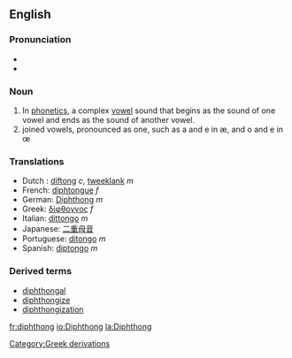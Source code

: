 ==English==
===Pronunciation===
*{{IPA|/ˈdɪf.θɒŋ/ or /ˈdɪp.θɒŋ/ (US) or /ˈdɪf.θɑŋ/ (CA)}}
*{{Audio|en-ca-diphthong.ogg|Audio (CA)}}

===Noun===
{{wikipedia}}
#In [[phonetics]], a complex [[vowel]] sound that begins as the sound of one vowel and ends as the sound of another vowel.
# joined vowels, pronounced as one, such as a and e in æ, and o and e in œ

=== Translations ===
*Dutch : [[diftong]] ''c'', [[tweeklank]] ''m''
*French: [[diphtongue]] ''f''
*German: [[Diphthong]] ''m''
*Greek: [[δίφθογγος]] ''f''
*Italian: [[dittongo]] ''m''
*Japanese: [[二重母音]]
*Portuguese: [[ditongo]] ''m''
*Spanish: [[diptongo]] ''m''

===Derived terms===
*[[diphthongal]] 
*[[diphthongize]]
*[[diphthongization]]
[[Category:Greek derivations]]

[[fr:diphthong]]
[[io:Diphthong]]
[[la:Diphthong]]